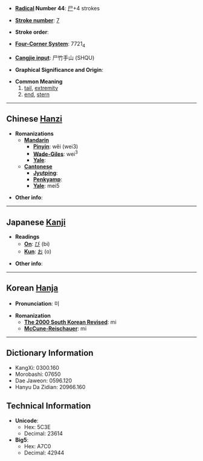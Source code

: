 * '''[[Wiktionary:Chinese radical index| Radical]] Number 44''': [[Wiktionary:Chinese radical index 尸|尸]]+4 strokes

* '''[[Wiktionary:Chinese total strokes index|Stroke number]]''': [[Wiktionary:Chinese total strokes index 7|7]]

* '''Stroke order''': 

* '''[[Wiktionary:Chinese four corner index|Four-Corner System]]''': 7721<sub>4</sub>

* '''[[Wiktionary:Chinese Cangjie index|Cangjie input]]''': 尸竹手山 (SHQU)

* '''Graphical Significance and Origin''': 

* '''Common Meaning'''
*#[[tail]], [[extremity]]
*# [[end]], [[stern]]

----

== Chinese [[Hanzi]] ==

* '''Romanizations'''
** '''[[Mandarin]]'''
*** '''[[Pinyin]]''': wěi (wei3)
*** '''[[Wade-Giles]]''': wei<sup>3</sup>
*** '''[[Yale]]''': 
** '''[[Cantonese]]'''
*** '''[[Jyutping]]''':
*** '''[[Penkyamp]]''': 
*** '''[[Yale]]''': mei5

* '''Other info''': 

----

== Japanese [[Kanji]] ==

* '''Readings'''
** '''[[On]]''': [[び]] (bi)
** '''[[Kun]]''': [[お]] (o)

* '''Other info''':  

----

== Korean [[Hanja]] ==

* '''Pronunciation''': 미

* '''Romanization'''
** '''[[The 2000 South Korean Revised Romanization|The 2000 South Korean Revised]]''': mi
** '''[[McCune-Reischauer]]''': mi

----

== Dictionary Information ==

* KangXi: 0300.160
* Morobashi: 07650
* Dae Jaweon: 0596.120
* Hanyu Da Zidian: 20966.160

== Technical Information ==

* '''Unicode''':
** Hex: 5C3E
** Decimal: 23614
* '''Big5''':
** Hex: A7C0
** Decimal: 42944